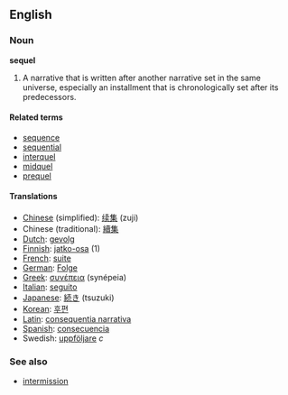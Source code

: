==English==
===Noun===
'''sequel'''

# A narrative that is written after another narrative set in the same universe, especially an installment that is chronologically set after its predecessors.

==== Related terms ====
* [[sequence]]
* [[sequential]]
* [[interquel]]
* [[midquel]]
* [[prequel]]

==== Translations ====
*[[Chinese]] (simplified): [[续集]] (zuji)
*Chinese (traditional): [[續集]]
*[[Dutch]]: [[gevolg]]
*[[Finnish]]: [[jatko-osa]] (1)
*[[French]]: [[suite]]
*[[German]]: [[Folge]]
*[[Greek]]: [[συνέπεια]] (synépeia)
*[[Italian]]: [[seguito]]
*[[Japanese]]: [[続き]] (tsuzuki)
*[[Korean]]: [[후편]]
*[[Latin]]: [[consequentia narrativa]]
*[[Spanish]]: [[consecuencia]]
*Swedish: [[uppföljare]] ''c''

===See also===
* [[intermission]]